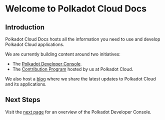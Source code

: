 # Welcome to Polkadot Cloud Docs

## Introduction

Polkadot Cloud Docs hosts all the information you need to use and develop Polkadot Cloud applications. 

We are currently building content around two initiatives:
- The [Polkadot Developer Console](https://console.polkadot.cloud).
- The [Contribution Program](/contributing) hosted by us at Polkadot Cloud.

We also host a [blog](/blog) where we share the latest updates to Polkadot Cloud and its applications.

## Next Steps

Visit the [next page](/console/overview) for an overview of the Polkadot Developer Console.

